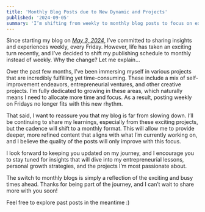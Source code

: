 ```yaml
---
title: 'Monthly Blog Posts due to New Dynamic and Projects'
published: '2024-09-05'
summary: 'I’m shifting from weekly to monthly blog posts to focus on exciting self-improvement and entrepreneurial projects. Stay tuned for insightful updates on my journey, shared every month!'
---
```


Since starting my blog on [_May 3, 2024_](https://bakir.dev/blog/why-im-starting-this-blog-journey-into-purpose), I’ve committed to sharing insights and experiences weekly, every Friday. However, life has taken an exciting turn recently, and I’ve decided to shift my publishing schedule to monthly instead of weekly. Why the change? Let me explain...

Over the past few months, I’ve been immersing myself in various projects that are incredibly fulfilling yet time-consuming. These include a mix of self-improvement endeavors, entrepreneurial ventures, and other creative projects. I’m fully dedicated to growing in these areas, which naturally means I need to allocate more time and focus. As a result, posting weekly on Fridays no longer fits with this new rhythm.

That said, I want to reassure you that my blog is far from slowing down. I’ll be continuing to share my learnings, especially from these exciting projects, but the cadence will shift to a monthly format. This will allow me to provide deeper, more refined content that aligns with what I’m currently working on, and I believe the quality of the posts will only improve with this focus.

I look forward to keeping you updated on my journey, and I encourage you to stay tuned for insights that will dive into my entrepreneurial lessons, personal growth strategies, and the projects I’m most passionate about.

The switch to monthly blogs is simply a reflection of the exciting and busy times ahead. Thanks for being part of the journey, and I can’t wait to share more with you soon!

Feel free to explore past posts in the meantime :)
